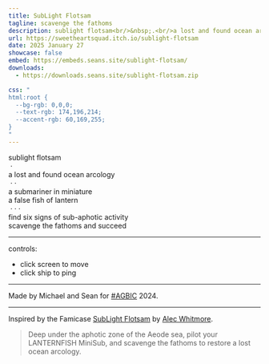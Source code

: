 ```yaml
---
title: SubLight Flotsam
tagline: scavenge the fathoms
description: sublight flotsam<br/>&nbsp;.<br/>a lost and found ocean arcology<br/>&nbsp;.&nbsp;.<br/>a submariner in miniature a false fish of lantern<br/>&nbsp;.&nbsp;.&nbsp;.<br/>find six signs of sub-aphotic activity scavenge the fathoms and succeed
url: https://sweetheartsquad.itch.io/sublight-flotsam
date: 2025 January 27
showcase: false
embed: https://embeds.seans.site/sublight-flotsam/
downloads:
  - https://downloads.seans.site/sublight-flotsam.zip

css: "
html:root {
  --bg-rgb: 0,0,0;
  --text-rgb: 174,196,214;
  --accent-rgb: 60,169,255;
}
"
---
```


sublight flotsam  
&nbsp;&middot;  
a lost and found ocean arcology  
&nbsp;&middot;&nbsp;&middot;  
a submariner in miniature  
a false fish of lantern  
&nbsp;&middot;&nbsp;&middot;&nbsp;&middot;  
find six signs of sub-aphotic activity  
scavenge the fathoms and succeed

---

controls:

- click screen to move
- click ship to ping

---

Made by Michael and Sean for [#AGBIC](https://itch.io/jam/a-game-by-its-cover-2024) 2024.

---

Inspired by the Famicase [SubLight Flotsam](https://famicase.com/24/softs/011.html) by [Alec Whitmore](https://dribbble.com/whitmorea).

> Deep under the aphotic zone of the Aeode sea, pilot your LANTERNFISH MiniSub, and scavenge the fathoms to restore a lost ocean arcology.
